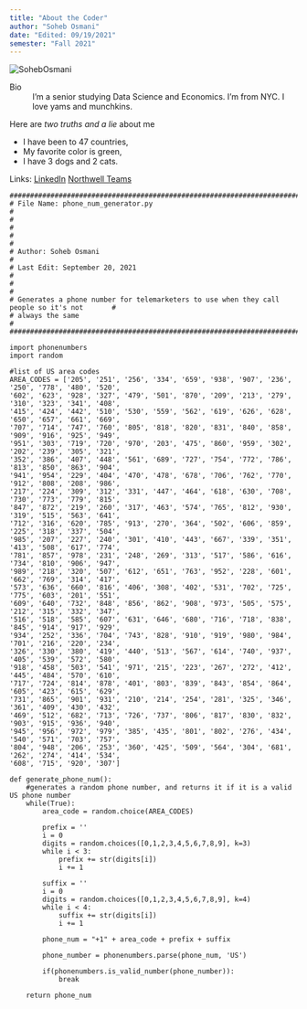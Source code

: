 ```yaml
---
title: "About the Coder"
author: "Soheb Osmani"
date: "Edited: 09/19/2021"
semester: "Fall 2021"
---
```


![](https://predictivemedicine.northwell.edu/app/uploads/2021/04/osmani_headshot.jpg "SohebOsmani")

Bio
:  I'm a senior studying Data Science and Economics. I'm from NYC. I love yams and munchkins. 

Here are *two truths and a lie* about me

- I have been to 47 countries,
- My favorite color is green,
- I have 3 dogs and 2 cats.

Links:
[LinkedIn](https://www.linkedin.com/in/sohebosmani/ )
[Northwell Teams](https://predictivemedicine.northwell.edu/about/team/)

```
#############################################################################################
# File Name: phone_num_generator.py                                                         #
#                                                                                           #
#                                                                                           #
# Author: Soheb Osmani                                                                      #
# Last Edit: September 20, 2021                                                             #
#                                                                                           #
# Generates a phone number for telemarketers to use when they call people so it's not       #
# always the same                                                                           #
#############################################################################################

import phonenumbers
import random

#list of US area codes 
AREA_CODES = ['205', '251', '256', '334', '659', '938', '907', '236', '250', '778', '480', '520', 
'602', '623', '928', '327', '479', '501', '870', '209', '213', '279', '310', '323', '341', '408', 
'415', '424', '442', '510', '530', '559', '562', '619', '626', '628', '650', '657', '661', '669', 
'707', '714', '747', '760', '805', '818', '820', '831', '840', '858', '909', '916', '925', '949', 
'951', '303', '719', '720', '970', '203', '475', '860', '959', '302', '202', '239', '305', '321', 
'352', '386', '407', '448', '561', '689', '727', '754', '772', '786', '813', '850', '863', '904', 
'941', '954', '229', '404', '470', '478', '678', '706', '762', '770', '912', '808', '208', '986', 
'217', '224', '309', '312', '331', '447', '464', '618', '630', '708', '730', '773', '779', '815', 
'847', '872', '219', '260', '317', '463', '574', '765', '812', '930', '319', '515', '563', '641', 
'712', '316', '620', '785', '913', '270', '364', '502', '606', '859', '225', '318', '337', '504', 
'985', '207', '227', '240', '301', '410', '443', '667', '339', '351', '413', '508', '617', '774',
'781', '857', '978', '231', '248', '269', '313', '517', '586', '616', '734', '810', '906', '947',
'989', '218', '320', '507', '612', '651', '763', '952', '228', '601', '662', '769', '314', '417', 
'573', '636', '660', '816', '406', '308', '402', '531', '702', '725', '775', '603', '201', '551', 
'609', '640', '732', '848', '856', '862', '908', '973', '505', '575', '212', '315', '332', '347', 
'516', '518', '585', '607', '631', '646', '680', '716', '718', '838', '845', '914', '917', '929', 
'934', '252', '336', '704', '743', '828', '910', '919', '980', '984', '701', '216', '220', '234', 
'326', '330', '380', '419', '440', '513', '567', '614', '740', '937', '405', '539', '572', '580', 
'918', '458', '503', '541', '971', '215', '223', '267', '272', '412', '445', '484', '570', '610', 
'717', '724', '814', '878', '401', '803', '839', '843', '854', '864', '605', '423', '615', '629', 
'731', '865', '901', '931', '210', '214', '254', '281', '325', '346', '361', '409', '430', '432', 
'469', '512', '682', '713', '726', '737', '806', '817', '830', '832', '903', '915', '936', '940', 
'945', '956', '972', '979', '385', '435', '801', '802', '276', '434', '540', '571', '703', '757', 
'804', '948', '206', '253', '360', '425', '509', '564', '304', '681', '262', '274', '414', '534', 
'608', '715', '920', '307']

def generate_phone_num():
    #generates a random phone number, and returns it if it is a valid US phone number
    while(True): 
        area_code = random.choice(AREA_CODES)
        
        prefix = ''  
        i = 0
        digits = random.choices([0,1,2,3,4,5,6,7,8,9], k=3) 
        while i < 3: 
            prefix += str(digits[i]) 
            i += 1

        suffix = ''  
        i = 0
        digits = random.choices([0,1,2,3,4,5,6,7,8,9], k=4) 
        while i < 4: 
            suffix += str(digits[i]) 
            i += 1

        phone_num = "+1" + area_code + prefix + suffix

        phone_number = phonenumbers.parse(phone_num, 'US')

        if(phonenumbers.is_valid_number(phone_number)):
            break

    return phone_num
```
